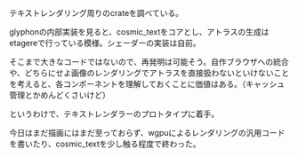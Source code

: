 テキストレンダリング周りのcrateを調べている。

glyphonの内部実装を見ると、cosmic_textをコアとし、アトラスの生成はetagereで行っている模様。シェーダーの実装は自前。

そこまで大きなコードではないので、再発明は可能そう。自作ブラウザへの統合や、どちらにせよ画像のレンダリングでアトラスを直接扱わないといけないことを考えると、各コンポーネントを理解しておくことに価値はある。（キャッシュ管理とかめんどくさいけど）

というわけで、テキストレンダラーのプロトタイプに着手。

今日はまだ描画にはまだ至っておらず、wgpuによるレンダリングの汎用コードを書いたり、cosmic_textを少し触る程度で終わった。

